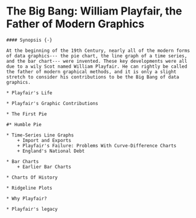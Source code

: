 # The Big Bang: William Playfair, the Father of Modern Graphics {#ch05-playfair}

```{block, type="chapterprelude"}
#### Synopsis {-}

At the beginning of the 19th Century, nearly all of the modern forms of data graphics--- the pie chart, the line graph of a time series, and the bar chart--- were invented. These key developments were all due to a wily Scot named William Playfair. He can rightly be called the father of modern graphical methods, and it is only a slight stretch to consider his contributions to be the Big Bang of data graphics. 
```

```{block, type="chaptercontents"}

* Playfair's Life 

* Playfair's Graphic Contributions

* The First Pie

#* Humble Pie

* Time-Series Line Graphs
	+ Import and Exports	
	+ Playfair's Failure: Problems With Curve-Difference Charts	
	+ England's National Debt

* Bar Charts
	+ Earlier Bar Charts

* Charts Of History

* Ridgeline Plots

* Why Playfair?

* Playfair's legacy
```
